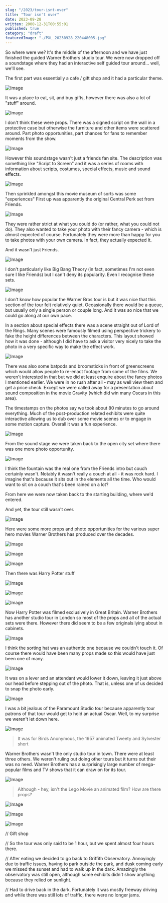 ```yaml
---
slug: "/2023/tour-isnt-over"
title: "Tour isn't over"
date: 2023-09-28
written: 2000-12-31T00:55:01
published: true
category: "draft"
featuredImage: "./PXL_20230928_220448005.jpg"
---
```


So where were we? It's the middle of the afternoon and we have just finished the guided Warner Brothers studio tour. We were now dropped off a soundstage where they had an interactive self guided tour around... well, we'll see.

The first part was essentially a cafe / gift shop and it had a particular theme.

![Image](PXL_20230928_213722605.jpg)

It was a place to eat, sit, and buy gifts, however there was also a lot of "stuff" around.

![Image](PXL_20230928_213918354.jpg)

I don't think these were props. There was a signed script on the wall in a protective case but otherwise the furniture and other items were scattered around. Part photo opportunities, part chances for fans to remember moments from the show.

![Image](PXL_20230928_214209650.jpg)

However this soundstage wasn't just a friends fan site. The description was something like "Script to Screen" and it was a series of rooms with information about scripts, costumes, special effects, music and sound effects.

![Image](PXL_20230928_215406004.jpg)

Then sprinkled amongst this movie museum of sorts was some "experiences" First up was apparently the original Central Perk set from Friends.

![Image](PXL_20230928_220240921.jpg)

They were rather strict at what you could do (or rather, what you could not do). They also wanted to take your photo with their fancy camera - which is almost expected of course. Fortunately they were more than happy for you to take photos with your own camera. In fact, they actually expected it.

And it wasn't just Friends.

![Image](PXL_20230928_220448005.jpg)

I don't particularly like Big Bang Theory (in fact, sometimes I'm not even sure I like Friends) but I can't deny its popularity. Even I recognise these sets.

![Image](PXL_20230928_220802435.jpg)

I don't know how popular the Warner Bros tour is but it was nice that this section of the tour felt relatively quiet. Occasionally there would be a queue, but usually only a single person or couple long. And it was so nice that we could go along at our own pace.

In a section about special effects there was a scene straight out of Lord of the Rings. Many scenes were famously filmed using perspective trickery to fake the height differences between the characters. This layout showed how it was done - although I did have to ask a visitor very nicely to take the photo in a very specific way to make the effect work.

![Image](PXL_20230928_221806415.jpg)

There was also some batpods and broomsticks in front of greenscreens which would allow people to re-enact footage from some of the films. We weren't interested in that but we did at least enquire about the fancy photos I mentioned earlier. We were in no rush after all - may as well view them and get a price check. Except we were called away for a presentation about sound composition in the movie Gravity (which did win many Oscars in this area).

The timestamps on the photos say we took about 80 minutes to go around everything. Much of the post-production related exhibits were quite interactive allowing us to dub over some movie scenes or to engage in some motion capture. Overall it was a fun experience.

![Image](PXL_20230928_222156003.jpg)

From the sound stage we were taken back to the open city set where there was one more photo opportunity.

![Image](PXL_20230928_230414759.jpg)

I think the fountain was the real one from the Friends intro but couch certainly wasn't. Notably it wasn't really a couch at all - it was rock hard. I imagine that's because it sits out in the elements all the time. Who would want to sit on a couch that's been rained on a lot?

From here we were now taken back to the starting building, where we'd entered.

And yet, the tour still wasn't over.

![Image](PXL_20230928_231407271.jpg)

Here were some more props and photo opportunities for the various super hero movies Warner Brothers has produced over the decades.

![Image](PXL_20230928_231803911.jpg)

![Image](PXL_20230928_232410087.jpg)

![Image](PXL_20230928_232600545.jpg)

Then there was Harry Potter stuff

![Image](PXL_20230928_232649569.jpg)

![Image](PXL_20230928_232809191.jpg)

![Image](PXL_20230928_233749522.jpg)

Now Harry Potter was filmed exclusively in Great Britain. Warner Brothers has another studio tour in London so most of the props and all of the actual sets were there. However there did seem to be a few originals lying about in cabinets.

![Image](PXL_20230928_233217352.jpg)

I think the sorting hat was an authentic one because we couldn't touch it. Of course there would have been many props made so this would have just been one of many.

![Image](PXL_20230928_232920433.jpg)

It was on a lever and an attendant would lower it down, leaving it just above our head before stepping out of the photo. That is, unless one of us decided to snap the photo early.

![Image](PXL_20230928_232937732.jpg)

I was a bit jealous of the Paramount Studio tour because apparently tour patrons of that tour would get to hold an actual Oscar. Well, to my surprise we weren't let down here.

![Image](PXL_20230928_234137793.jpg)

> It was for Birds Anonymous, the 1957 animated Tweety and Sylvester short

Warner Brothers wasn't the only studio tour in town. There were at least three others. We weren't ruling out doing other tours but it turns out their was no need. Warner Brothers has a surprisingly large number of mega-popular films and TV shows that it can draw on for its tour.

![Image](PXL_20230928_234314341.jpg)

> Although - hey, isn't the Lego Movie an animated film? How are there props?

![Image](PXL_20230929_000439562.jpg)

![Image](PXL_20230929_020948492.jpg)

![Image](PXL_20230929_031735805.jpg)

// Gift shop

// So the tour was only said to be 1 hour, but we spent almost four hours there.

// After eating we decided to go back to Griffith Observatory. Annoyingly due to traffic issues, having to park outside the park, and dusk coming early we missed the sunset and had to walk up in the dark. Amazingly the observatory was still open, although some exhibits didn't show anything because they relied on sunlight.

// Had to drive back in the dark. Fortunately it was mostly freeway driving and while there was still lots of traffic, there were no longer jams.
